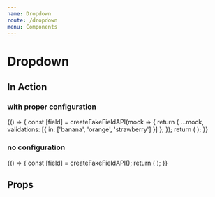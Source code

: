 ```yaml
---
name: Dropdown
route: /dropdown
menu: Components
---
```


# Dropdown


## In Action

### with proper configuration

<Playground>
  {() => {
    const [field] = createFakeFieldAPI(mock => {
      return {
        ...mock,
        validations: [{ in: ['banana', 'orange', 'strawberry'] }]
      };
    });
    return (
      <DropdownEditor field={field} locales={createFakeLocalesAPI()} isInitiallyDisabled={false} />
    );
  }}
</Playground>

### no configuration

<Playground>
  {() => {
    const [field] = createFakeFieldAPI();
    return (
      <DropdownEditor field={field} locales={createFakeLocalesAPI()} isInitiallyDisabled={false} />
    );
  }}
</Playground>

## Props

<Props of={DropdownEditor} />
